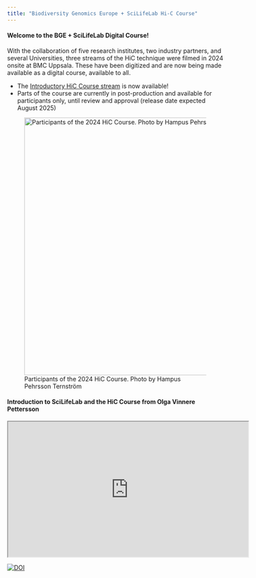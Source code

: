```yaml
---
title: "Biodiversity Genomics Europe + SciLifeLab Hi-C Course"
---
```


#### Welcome to the BGE + SciLifeLab Digital Course!

With the collaboration of five research institutes, two industry partners, and several Universities, three streams of the HiC technique were filmed in 2024 onsite at BMC Uppsala. These have been digitized and are now being made available as a digital course, available to all.

::: {.callout-important}
- The [Introductory HiC Course stream](module1.qmd) is now available!
- Parts of the course are currently in post-production and available for participants only, until review and approval (release date expected August 2025)
:::

![Participants of the 2024 HiC Course. Photo by Hampus Pehrsson Ternström](/img/HiC-Crew.png){fig-align="center" width=600}


#### Introduction to SciLifeLab and the HiC Course from Olga Vinnere Pettersson
<iframe src="https://drive.google.com/file/d/18NE5OAxyihAB0uH5q6IqpJASXsrORjzK/preview" width="560" height="315" allow="autoplay"></iframe>

[![DOI](https://zenodo.org/badge/823634608.svg)](https://doi.org/10.5281/zenodo.14643653)